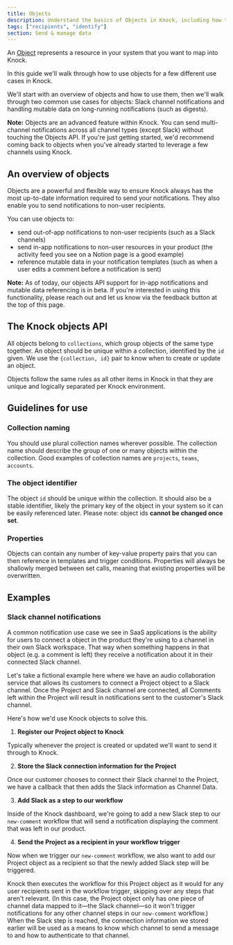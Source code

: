 ```yaml
---
title: Objects
description: Understand the basics of Objects in Knock, including how they work, and where you might use them to power complex, multi-channel notifications
tags: ["recipients", "identify"]
section: Send & manage data
---
```



An [Object](/reference#objects) represents a resource in your system that you want to map into Knock.

In this guide we'll walk through how to use objects for a few different use cases in Knock.

We'll start with an overview of objects and how to use them, then we'll walk through two common use cases for objects: Slack channel notifications and handling mutable data on long-running notifications (such as digests).

**Note:** Objects are an advanced feature within Knock. You can send multi-channel notifications across all channel types (except Slack) without touching the Objects API. If you're just getting started, we'd recommend coming back to objects when you've already started to leverage a few channels using Knock.

## An overview of objects

Objects are a powerful and flexible way to ensure Knock always has the most up-to-date information required to send your notifications. They also enable you to send notifications to non-user recipients.

You can use objects to:

- send out-of-app notifications to non-user recipients (such as a Slack channels)
- send in-app notifications to non-user resources in your product (the activity feed you see on a Notion page is a good example)
- reference mutable data in your notification templates (such as when a user edits a comment before a notification is sent)

**Note:** As of today, our objects API support for in-app notifications and mutable data referencing is in beta. If you're interested in using this functionality, please reach out and let us know via the feedback button at the top of this page.

## The Knock objects API

All objects belong to `collections`, which group objects of the same type together. An object should be unique within a collection, identified by the `id` given. We use the `{collection, id}` pair to know when to create or update an object.

Objects follow the same rules as all other items in Knock in that they are unique and logically separated per Knock environment.

<MultiLangCodeBlock snippet="objects.set" title="Set an object in Knock" />

## Guidelines for use

### Collection naming

You should use plural collection names wherever possible. The collection name should describe the group of one or many objects within the collection. Good examples of collection names are `projects`, `teams`, `accounts`.

### The object identifier

The object `id` should be unique within the collection. It should also be a stable identifier, likely the primary key of the object in your system so it can be easily referenced later. Please note: object ids **cannot be changed once set**.

### Properties

Objects can contain any number of key-value property pairs that you can then reference in templates and trigger conditions. Properties will always be shallowly merged between set calls, meaning that existing properties will be overwritten.

## Examples

### Slack channel notifications

A common notification use case we see in SaaS applications is the ability for users to connect a object in the product they're using to a channel in their own Slack workspace. That way when something happens in that object (e.g. a comment is left) they receive a notification about it in their connected Slack channel.

Let's take a fictional example here where we have an audio collaboration service that allows its customers to connect a Project object to a Slack channel. Once the Project and Slack channel are connected, all Comments left within the Project will result in notifications sent to the customer's Slack channel.

Here's how we'd use Knock objects to solve this.

1. **Register our Project object to Knock**

Typically whenever the project is created or updated we'll want to send it through to Knock.

<MultiLangCodeBlock
  snippet="objects.set"
  title="Send project object to Knock"
/>

2. **Store the Slack connection information for the Project**

Once our customer chooses to connect their Slack channel to the Project, we have a callback that then adds the Slack information as Channel Data.

<MultiLangCodeBlock
  snippet="objects.setChannelData.slack"
  title="Store Slack connection on object"
/>

3. **Add Slack as a step to our workflow**

Inside of the Knock dashboard, we're going to add a new Slack step to our `new-comment` workflow that will send a notification displaying the comment that was left in our product.

4. **Send the Project as a recipient in your workflow trigger**

Now when we trigger our `new-comment` workflow, we also want to add our Project object as a recipient so that the newly added Slack step will be triggered.

<MultiLangCodeBlock
  snippet="workflows.trigger-with-object-as-recipient"
  title="Triggering a workflow with an object as a recipient"
/>

Knock then executes the workflow for this Project object as it would for any user recipients sent in the workflow trigger, skipping over any steps that aren't relevant. (In this case, the Project object only has one piece of channel data mapped to it—the Slack channel—so it won't trigger notifications for any other channel steps in our `new-comment` workflow.) When the Slack step is reached, the connection information we stored earlier will be used as a means to know which channel to send a message to and how to authenticate to that channel.
